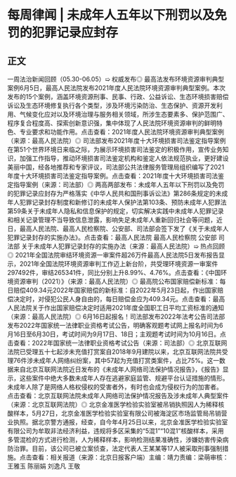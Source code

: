 # 每周律闻 | 未成年人五年以下刑罚以及免罚的犯罪记录应封存
## 正文
一周法治新闻回顾（05.30-06.05）➯ 权威发布◎ 最高法发布环境资源审判典型案例6月5日，最高人民法院发布2021年度人民法院环境资源审判典型案例。本次发布的15个案例，涵盖环境资源刑事、民事、行政、公益诉讼、生态环境损害赔偿诉讼及生态环境修复执行各个类型，涉及环境污染防治、生态保护、资源开发利用、气候变化应对以及环境治理与服务相关领域，所涉生态要素多、保护范围广、程序复合程度高、探索创新意识强，集中体现了人民法院环境资源审判的鲜明特色、专业要求和功能作用。点击查看：2021年度人民法院环境资源审判典型案例（来源：最高人民法院）◎ 司法部发布2021年度十大环境损害司法鉴定指导案例在第51个世界环境日来临之际，为展示环境损害司法鉴定的积极作用，宣传业务知识，加强工作指导，推动环境损害司法鉴定机构和鉴定人依法规范执业，更好建设美丽中国，经各地推荐和专家评议，司法部公共法律服务管理局组织编写了2021年度十大环境损害司法鉴定指导案例。点击查看：2021年度十大环境损害司法鉴定指导案例（来源：司法部）◎ 两高两部发布：未成年人五年以下刑罚以及免罚的犯罪记录应封存为严格落实《中华人民共和国刑事诉讼法》第286条规定的未成年人犯罪记录封存制度和新修订的未成年人保护法第103条、预防未成年人犯罪法第59条关于未成年人隐私和信息保护的规定，切实解决实践中未成年人犯罪记录和相关记录管理不当导致信息泄露，影响失足未成年人重新回归社会等问题，近日，最高人民法院、最高人民检察院、公安部、司法部会签下发了《关于未成年人犯罪记录封存的实施办法》。点击查看：最高人民法院  最高人民检察院  公安部  司法部 关于未成年人犯罪记录封存的实施办法（来源：最高人民法院）➯ 热点回顾◎ 2021年全国法院审结环境资源一审案件超26万件最高人民法院5日发布报告显示，2021年全国法院环境资源审判工作迈上新台阶，共受理环境资源一审案件297492件，审结265341件，同比分别上升8.99%、4.76%。点击查看：《中国环境资源审判（2021）》（来源：最高人民法院）◎ 最高院公布国家赔偿新标准：每日赔偿409.34元2022年国家赔偿的新标准：自2022年5月23日起，作出国家赔偿决定时，对侵犯公民人身自由的，每日赔偿金应为409.34元。点击查看：最高人民法院关于作出国家赔偿决定时适用2021年度全国职工日平均工资标准的通知（来源：最高人民法院）◎ 6月16日起报名！司法部发布2022年法考公告司法部发布2022年国家统一法律职业资格考试公告，明确客观题考试网上报名时间为6月16日至6月30日，考试时间为9月17日、18日；主观题考试时间为10月16日。点击查看：2022年国家统一法律职业资格考试公告（来源：司法部）◎ 北京互联网法院已受理五十七起涉未充值打赏案自2018年9月建院以来，北京互联网法院共受理76件涉未成年人网络纠纷案，其中57起为充值打赏类案件，占比75%。这一数据来自北京互联网法院近日发布的《未成年人网络司法保护情况报告》，《报告》显示，这些案件中绝大多数未成年人存在逃避家庭监管、规避平台认证措施的情形。未成年人除了是网络人格权侵权的受害者外，有时也会成为侵权行为的加害者。 点击查看：北京互联网法院未成年人网络司法保护情况报告及涉未成年人典型案件（来源：北京互联网法院）◎ 北京金准医学检验实验室被吊销执照因人为稀释核酸样本，5月27日，北京金准医学检验实验室有限公司被海淀区市场监管局吊销营业执照。据北京警方通报，经查，自今年4月25日以来，北京金准医学检验实验室有限公司为牟取非法经济利益，违规将多区采集的“5混1”“10混1”核酸样本，采用多管混检的方式进行检测，人为稀释样本，影响检测结果准确性，涉嫌妨害传染病防治罪。目前，该公司已被立案侦查，法定代表人王某某等17人被采取刑事强制措施。点击查看：相关报道（来源：北京日报客户端）主编：靖力责编：梁萌审核：王雅玉 陈丽娟 刘逸凡 王敬